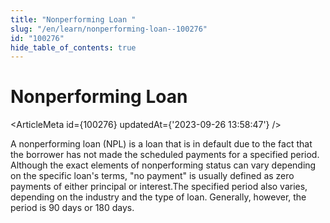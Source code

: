 ```yaml
---
title: "Nonperforming Loan "
slug: "/en/learn/nonperforming-loan--100276"
id: "100276"
hide_table_of_contents: true
---
```



# Nonperforming Loan 

<ArticleMeta id={100276} updatedAt={'2023-09-26 13:58:47'} />
<div className='border-solid border-b border-t-0 my-4 border-[var(--ifm-color-gray-300)]' />

A nonperforming loan (NPL) is a loan that is in default due to the fact that the borrower has not made the scheduled payments for a specified period. Although the exact elements of nonperforming status can vary depending on the specific loan's terms, "no payment" is usually defined as zero payments of either principal or interest.The specified period also varies, depending on the industry and the type of loan. Generally, however, the period is 90 days or 180 days.
